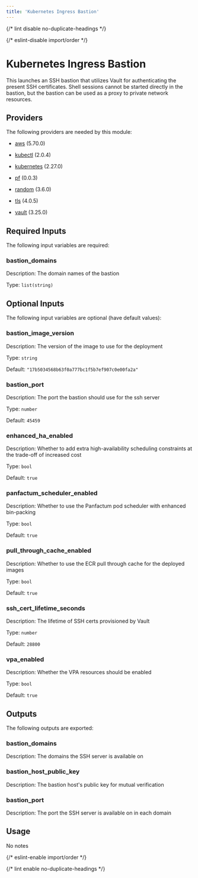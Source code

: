 ```yaml
---
title: 'Kubernetes Ingress Bastion'
---
```



{/* lint disable no-duplicate-headings */}

{/* eslint-disable import/order */}

<ModuleHeader
  name="kube_bastion"
  sourceHref="https://github.com/Panfactum/stack/tree/__PANFACTUM_VERSION_EDGE__/packages/infrastructure/kube_bastion"
  status="stable"
  type="direct"
/>

# Kubernetes Ingress Bastion

This launches an SSH bastion that utilizes Vault for authenticating the present SSH certificates.
Shell sessions cannot be started directly in the bastion, but the bastion can be used as a proxy
to private network resources.

## Providers

The following providers are needed by this module:

- [aws](https://registry.terraform.io/providers/hashicorp/aws/5.70.0/docs) (5.70.0)

- [kubectl](https://registry.terraform.io/providers/alekc/kubectl/2.0.4/docs) (2.0.4)

- [kubernetes](https://registry.terraform.io/providers/hashicorp/kubernetes/2.27.0/docs) (2.27.0)

- [pf](https://registry.terraform.io/providers/panfactum/pf/0.0.3/docs) (0.0.3)

- [random](https://registry.terraform.io/providers/hashicorp/random/3.6.0/docs) (3.6.0)

- [tls](https://registry.terraform.io/providers/hashicorp/tls/4.0.5/docs) (4.0.5)

- [vault](https://registry.terraform.io/providers/hashicorp/vault/3.25.0/docs) (3.25.0)

## Required Inputs

The following input variables are required:

### bastion_domains

Description: The domain names of the bastion

Type: `list(string)`

## Optional Inputs

The following input variables are optional (have default values):

### bastion_image_version

Description: The version of the image to use for the deployment

Type: `string`

Default: `"17b5034568b63f0a777bc1f5b7ef907c0e00fa2a"`

### bastion_port

Description: The port the bastion should use for the ssh server

Type: `number`

Default: `45459`

### enhanced_ha_enabled

Description: Whether to add extra high-availability scheduling constraints at the trade-off of increased cost

Type: `bool`

Default: `true`

### panfactum_scheduler_enabled

Description: Whether to use the Panfactum pod scheduler with enhanced bin-packing

Type: `bool`

Default: `true`

### pull_through_cache_enabled

Description: Whether to use the ECR pull through cache for the deployed images

Type: `bool`

Default: `true`

### ssh_cert_lifetime_seconds

Description: The lifetime of SSH certs provisioned by Vault

Type: `number`

Default: `28800`

### vpa_enabled

Description: Whether the VPA resources should be enabled

Type: `bool`

Default: `true`

## Outputs

The following outputs are exported:

### bastion_domains

Description: The domains the SSH server is available on

### bastion_host_public_key

Description: The bastion host's public key for mutual verification

### bastion_port

Description: The port the SSH server is available on in each domain

## Usage

No notes

{/* eslint-enable import/order */}

{/* lint enable no-duplicate-headings */}
